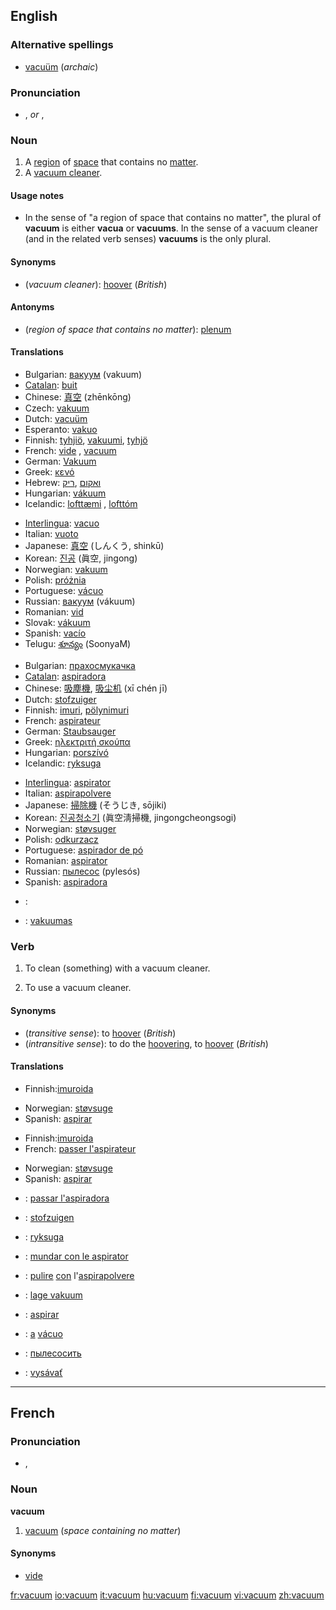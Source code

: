 ==English==
===Alternative spellings===
*[[vacuüm]] (''archaic'')

===Pronunciation===
<!--incorrect: *{{IPA|/ˈvæ.kjuˌʌm̩̩/ ''or'' /ˈvæ.kjuːm/}} ''[[cf.]]: [[vacume#Pronunciation|vacume]]''-->
*{{IPA|/ˈvækjuəm/}}, {{SAMPA|/"v{kju@m/}} ''or'' {{IPA|/ˈvækjuːm/}}, {{SAMPA|/"v{kju:m/}}

===Noun===
{{en-noun|pl=[[vacuum]] ''or'' [[vacua]]; ''see '''Usage notes''' for plurals''}}

#A [[region]] of [[space]] that contains no [[matter]].
# A [[vacuum cleaner]]. 

====Usage notes====
*In the sense of "a region of space that contains no matter", the plural of '''vacuum''' is either '''vacua''' or '''vacuums'''. In the sense of a vacuum cleaner (and in the related verb senses) '''vacuums''' is the only plural.

====Synonyms====
*(''vacuum cleaner''): [[hoover]] (''British'')

====Antonyms====
*(''region of space that contains no matter''): [[plenum]]

====Translations====
{{trans-top|region of space that contains no matter}}
*Bulgarian: [[вакуум]] (vakuum) {{m}}
*[[Catalan]]: [[buit]] {{m}}
*Chinese: [[真空]] (zhēnkōng)
*Czech: [[vakuum]] {{n}}
*Dutch: [[vacuüm]] {{n}}
*Esperanto: [[vakuo]]
*Finnish: [[tyhjiö]], [[vakuumi]], [[tyhjö]]
*French: [[vide]] {{m}}, [[vacuum#French|vacuum]] {{m}}
*German: [[Vakuum]] {{n}}
*Greek: [[κενό]] {{n}}
*Hebrew: [[ואקום]] {{m}} ,[[ריק]] {{m}}
*Hungarian: [[vákuum]]
*Icelandic: [[lofttæmi]] {{n}}, [[lofttóm]] {{n}}
{{trans-mid}}
*[[Interlingua]]: [[vacuo]]
*Italian: [[vuoto]] {{m}}
*Japanese: [[真空]] (しんくう, shinkū)
*Korean: [[진공]] (眞空, jingong)
*Norwegian: [[vakuum]] {{n}}
*Polish: [[próżnia]] {{f}}
*Portuguese: [[vácuo]] {{m}}
*Russian: [[вакуум]] (vákuum) {{m}}
*Romanian: [[vid]] {{n}}
*Slovak: [[vákuum]]
*Spanish: [[vacío]] {{m}}
*Telugu: [[శూన్యం]] (SoonyaM)
{{trans-bottom}}

{{trans-top|vacuum cleaner}}
*Bulgarian: [[прахосмукачка]] {{f}}
*[[Catalan]]: [[aspiradora]] {{f}}
*Chinese: [[吸塵機]], [[吸尘机]] (xī chén jī)
*Dutch: [[stofzuiger]] {{m}}
*Finnish: [[imuri]], [[pölynimuri]]
*French: [[aspirateur]] {{m}}
*German: [[Staubsauger]] {{m}}
*Greek: [[ηλεκτριτή σκούπα]] {{f}}
*Hungarian: [[porszívó]]
*Icelandic: [[ryksuga]] {{f}}
{{trans-mid}}
*[[Interlingua]]: [[aspirator#Interlingua|aspirator]]
*Italian: [[aspirapolvere]] {{m}}
*Japanese: [[掃除機]] (そうじき, sōjiki)
*Korean: [[진공청소기]] (眞空淸掃機, jingongcheongsogi)
*Norwegian: [[støvsuger]] 
*Polish: [[odkurzacz]] {{m}}
*Portuguese: [[aspirador de pó]] {{m}}
*Romanian: [[aspirator]] {{n}}
*Russian: [[пылесос]] (pylesós) {{m}}
*Spanish: [[aspiradora]] {{f}}
{{trans-bottom}}

{{checktrans}}
{{trans-top|translations to be categorized}}
*{{ttbc|Arabic}}: {{ARchar|[[فراغ]]}}
*{{ttbc|Lithuanian}}: [[vakuumas]] {{m}}
{{trans-bottom}}

===Verb===
{{en-verb}}

#{{transitive}} To clean (something) with a vacuum cleaner.
#{{intransitive}} To use a vacuum cleaner.

====Synonyms====
*(''transitive sense''): to [[hoover]] (''British'')
*(''intransitive sense''): to do the [[hoovering]], to [[hoover]] (''British'')


====Translations====
{{trans-top|transitive: to clean with a vacuum cleaner}}
*Finnish:[[imuroida]]
{{trans-mid}}
*Norwegian:  [[støvsuge]]
*Spanish: [[aspirar]]
{{trans-bottom}}

{{trans-top|transitive: to use a vacuum cleaner}}
*Finnish:[[imuroida]]
*French: [[passer l'aspirateur]]
{{trans-mid}}
*Norwegian:  [[støvsuge]]
*Spanish: [[aspirar]]
{{trans-bottom}}

{{checktrans}}
{{trans-top|translations to be checked}}
*{{ttbc|Catalan}}: [[passar l'aspiradora]]
*{{ttbc|Dutch}}: [[stofzuigen]]
*{{ttbc|Icelandic}}: [[ryksuga]]
*{{ttbc|Interlingua}}: [[mundar con le aspirator]]
*{{ttbc|Italian}}: [[pulire]] [[con]] l'[[aspirapolvere]]<!--not a set phrase in Italian-->
*{{ttbc|Norwegian}}: [[lage vakuum]]
*{{ttbc|Portuguese}}: [[aspirar]]
*{{ttbc|Portuguese}}: [[a]] [[vácuo]]
*{{ttbc|Russian}}: [[пылесосить]]
*{{ttbc|Slovak}}: [[vysávať]]
{{trans-bottom}}

----

==French==
===Pronunciation===
*{{IPA|/va.kɥɔm/}}, {{SAMPA|/va.kHOm/}}

===Noun===
'''vacuum''' {{m}}

#[[vacuum]] (''space containing no matter'')

====Synonyms====
*[[vide#French|vide]]

[[fr:vacuum]]
[[io:vacuum]]
[[it:vacuum]]
[[hu:vacuum]]
[[fi:vacuum]]
[[vi:vacuum]]
[[zh:vacuum]]
